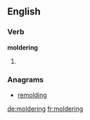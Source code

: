 ==English==

===Verb===
'''moldering'''

# {{present participle of|molder}}

===Anagrams===
* [[remolding#English|remolding]]

[[de:moldering]]
[[fr:moldering]]